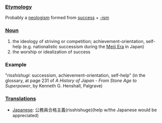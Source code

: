 ===[[Etymology]]===
Probably a [[neologism]] formed from [[success]] + [[-ism]]
===[[Noun]]===
#the ideology of striving or competition; achievement-orientation, self-help (e.g. nationalistic successism during the [[w:Meiji_Era|Meiji Era]] in Japan)
#the worship or idealization of success

===Example===

"''risshishugi'': successism, achievement-orientation, self-help" (in the glossary, at page 231 of ''A History of Japan - From Stone Age to Superpower'', by Kenneth G. Henshall, Palgrave)

===[[Translation]]s===
*[[Japanese]]: 公務員合格主義(risshishuge)(help w/the Japanese would be appreciated)
{{protologism}}